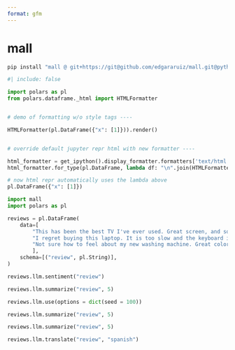 ```yaml
---
format: gfm
---
```


# mall



```python
pip install "mall @ git+https://git@github.com/edgararuiz/mall.git@python#subdirectory=python"
```

```python
#| include: false

import polars as pl
from polars.dataframe._html import HTMLFormatter


# demo of formatting w/o style tags ----

HTMLFormatter(pl.DataFrame({"x": [1]})).render()


# override default jupyter repr html with new formatter ----

html_formatter = get_ipython().display_formatter.formatters['text/html']
html_formatter.for_type(pl.DataFrame, lambda df: "\n".join(HTMLFormatter(df).render()))

# now html repr automatically uses the lambda above
pl.DataFrame({"x": [1]})
```

```python
import mall 
import polars as pl

reviews = pl.DataFrame(
    data=[
        "This has been the best TV I've ever used. Great screen, and sound.", 
        "I regret buying this laptop. It is too slow and the keyboard is too noisy",
        "Not sure how to feel about my new washing machine. Great color, but hard to figure"
        ],
    schema=[("review", pl.String)],
)
```


```python
reviews.llm.sentiment("review")
```


```python
reviews.llm.summarize("review", 5)
```

```python
reviews.llm.use(options = dict(seed = 100))
```

```python
reviews.llm.summarize("review", 5)
```

```python
reviews.llm.summarize("review", 5)
```

```python
reviews.llm.translate("review", "spanish")
```